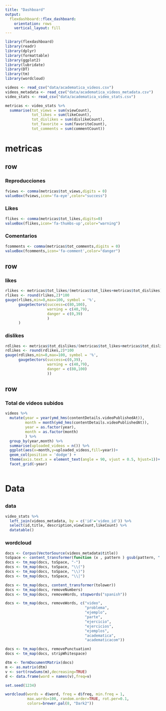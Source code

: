 ```yaml
---
title: "Dashboard"
output: 
  flexdashboard::flex_dashboard:
    orientation: rows
    vertical_layout: fill
---
```


```r
library(flexdashboard)
library(readr)
library(dplyr)
library(formattable)
library(ggplot2)
library(lubridate)
library(DT)
library(tm)
library(wordcloud)
```

```r
videos <- read_csv("data/academatica_videos.csv")
videos_metadata <- read_csv("data/academatica_videos_metadata.csv")
video_stats <- read_csv("data/academatica_video_stats.csv")
```

```r
metricas <- video_stats %>% 
  summarise(tot_views = sum(viewCount),
            tot_likes = sum(likeCount),
            tot_dislikes = sum(dislikeCount),
            tot_favorite = sum(favoriteCount),
            tot_comments = sum(commentCount))
```

# metricas {data-icon=fa-ruler}

row
-------------

### Reproducciones

```r
fviews <- comma(metricas$tot_views,digits = 0)
valueBox(fviews,icon='fa-eye',color="success")
```


### Likes

```r
flikes <- comma(metricas$tot_likes,digits=0)
valueBox(flikes,icon='fa-thumbs-up',color="warning")
```

### Comentarios

```r
fcomments <- comma(metricas$tot_comments,digits = 0)
valueBox(fcomments,icon='fa-comment',color="danger")
```

row
--------------

### likes

```r
rlikes <- metricas$tot_likes/(metricas$tot_likes+metricas$tot_dislikes)
rlikes <- round(rlikes,2)*100
gauge(rlikes,min=0,max=100, symbol = '%', 
      gaugeSectors(success=c(80,100), 
                   warning = c(40,79), 
                   danger = c(0,39)
                   )
      )
```


### dislikes

```r
rdlikes <- metricas$tot_dislikes/(metricas$tot_likes+metricas$tot_dislikes)
rdlikes <- round(rdlikes,2)*100
gauge(rdlikes,min=0,max=100, symbol = '%',
      gaugeSectors(success=c(0,39), 
                   warning = c(40,79), 
                   danger = c(80,100)
                   ))
```


row
--------------

### Total de videos subidos

```r
videos %>% 
  mutate(year = year(ymd_hms(contentDetails.videoPublishedAt)),
         month = month(ymd_hms(contentDetails.videoPublishedAt)),
         year = as.factor(year),
         month = as.factor(month)
         ) %>% 
  group_by(year,month) %>% 
  summarise(uploaded_videos = n()) %>% 
  ggplot(aes(x=month,y=uploaded_videos,fill=year))+
  geom_col(position = 'dodge') +
  theme(axis.text.x = element_text(angle = 90, vjust = 0.5, hjust=1))+
  facet_grid(~year)
  
```

# Data {data-icon='fa-database'}

## {.tabset}

### data

```r
video_stats %>% 
  left_join(videos_metadata, by = c('id'='video_id')) %>% 
  select(id,title, description,viewCount,likeCount) %>% 
  datatable()
```


### wordcloud

```r
docs <- Corpus(VectorSource(videos_metadata$title))
toSpace <- content_transformer(function (x , pattern ) gsub(pattern, " ", x))
docs <- tm_map(docs, toSpace, "-")
docs <- tm_map(docs, toSpace, "\\(")
docs <- tm_map(docs, toSpace, "\\)")
docs <- tm_map(docs, toSpace, "\\|")

docs <- tm_map(docs, content_transformer(tolower))
docs <- tm_map(docs, removeNumbers)
docs <- tm_map(docs, removeWords, stopwords("spanish"))

docs <- tm_map(docs, removeWords, c("video", 
                                    "problema",
                                    "ejemplo",
                                    "parte",
                                    "ejercicio",
                                    "ejercicios",
                                    "ejemplos", 
                                    "academatica", 
                                    "academaticacom")) 

docs <- tm_map(docs, removePunctuation)
docs <- tm_map(docs, stripWhitespace)

dtm <- TermDocumentMatrix(docs)
m <- as.matrix(dtm)
v <- sort(rowSums(m),decreasing=TRUE)
d <- data.frame(word = names(v),freq=v)

set.seed(1234)

wordcloud(words = d$word, freq = d$freq, min.freq = 1,
          max.words=100, random.order=TRUE, rot.per=0.1, 
          colors=brewer.pal(8, "Dark2"))
  
```




